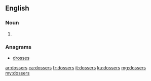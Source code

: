 ==English==

===Noun===
{{head|en|plural}}

# {{plural of|dosser|lang=en}}

===Anagrams===
* [[drosses#English|drosses]]

[[ar:dossers]]
[[ca:dossers]]
[[fr:dossers]]
[[it:dossers]]
[[ku:dossers]]
[[mg:dossers]]
[[my:dossers]]